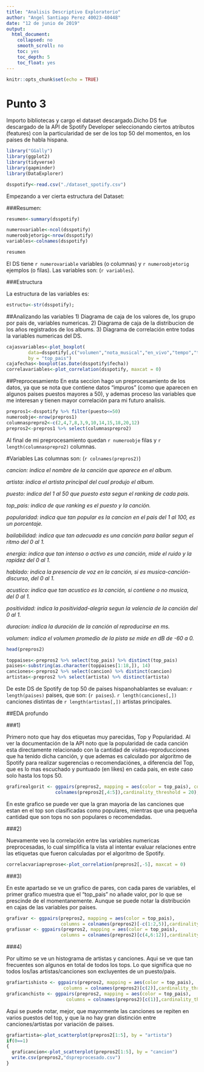 ```yaml
---
title: "Analisis Descriptivo Exploratorio"
author: "Angel Santiago Perez 40023-40448"
date: "12 de junio de 2019"
output:
  html_document:
    collapsed: no
    smooth_scroll: no
    toc: yes
    toc_depth: 5
    toc_float: yes
---
```


```r
knitr::opts_chunk$set(echo = TRUE)
```

# Punto 3
Importo bibliotecas y cargo el dataset descargado.Dicho DS fue descargado de la API de Spotify Developer seleccionando ciertos atributos (features) con la particularidad de ser de los top 50 del momentos, en los paises de habla hispana.

```r
library("GGally")
library(ggplot2)
library(tidyverse)
library(gapminder)
library(DataExplorer)

dsspotify<-read.csv("./dataset_spotify.csv")
```

Empezando a ver cierta estructura del Dataset:

###Resumen:

```r
resumen<-summary(dsspotify)

numerovariable<-ncol(dsspotify)
numeroobjetorig<-nrow(dsspotify)
variables<-colnames(dsspotify)
```

```r
resumen
```
El DS tiene `r numerovariable` variables (o columnas) y `r numeroobjetorig` ejemplos (o filas). Las variables son: (`r variables`).

###Estructura

La estructura de las variables es: 

```r
estructu<-str(dsspotify); 
```

##Analizando las variables
1) Diagrama de caja de los valores de, los grupo por pais de, variables numericas.
2) Diagrama de caja de la distribucion de los años registrados de los albums.
3) Diagrama de correlación entre todas la variables numericas del DS.

```r
cajasvariables<-plot_boxplot(
        data=dsspotify[,c("volumen","nota_musical","en_vivo","tempo","tiempo_compas", "top_pais")], 
        by = "top_pais")
cajafechas<-boxplot(as.Date(dsspotify$fecha))
correlavariables<-plot_correlation(dsspotify, maxcat = 0)
```

##Preprocesamiento
En esta seccion hago un preprocesamiento de los datos, ya que se nota que contiene datos "impuros" (como que aparecen en algunos paises puestos mayores a 50), y ademas proceso las variables que me interesan y tienen mayor correlación para mi futuro analisis.

```r
prepros1<-dsspotify %>% filter(puesto<=50)
numeroobje<-nrow(prepros1)
columnasprepro2<-c(2,4,7,8,3,9,10,14,15,18,20,12)
prepros2<-prepros1 %>% select(columnasprepro2)
```

Al final de mi preprocesamiento quedan `r numeroobje` filas y `r length(columnasprepro2)` columnas.

#Variables
Las columnas son: (`r colnames(prepros2)`)
 
*cancion: indica el nombre de la canción  que aparece en el album.*
 
*artista: indica el artista principal del cual produjo el album.*
 
*puesto: indica del 1 al 50 que puesto esta segun el ranking de cada pais.*
 
*top_pais: indica de que ranking es el puesto y la canción.*
 
*popularidad: indica que tan popular es la cancion en el pais del 1 al 100, es un porcentaje.*
 
*bailabilidad: indica que tan adecuada es una canción para bailar segun el ritmo del 0 al 1.*
 
*energia: indica que tan intenso o activo es una canción, mide el ruido y la rapidez del 0 al 1.*
 
*hablado: indica la presencia de voz en la canción, si es musica-canción-discurso, del 0 al 1.*
 
*acustico: indica que tan acustico es la canción, si contiene o no musica, del 0 al 1.*
 
*positividad: indica la positividad-alegria segun la valencia de la canción del 0 al 1.*
 
*duracion: indica la duración de la canción al reproducirse en ms.*
 
*volumen: indica el volumen promedio de la pista se mide en dB de -60 a 0.*

```r
head(prepros2)
```


```r
toppaises<-prepros2 %>% select(top_pais) %>% distinct(top_pais)
paises<-substring(as.character(toppaises[1:18,]), 14)
canciones<-prepros2 %>% select(cancion) %>% distinct(cancion)
artistas<-prepros2 %>% select(artista) %>% distinct(artista)
```

De este DS de Spotify de top 50 de paises hispanohablantes se evaluan: `r length(paises)` paises, que son: (`r paises`). `r length(canciones[,])` canciones distintas de `r length(artistas[,])` artistas principales.

##EDA profundo

###1)

Primero noto que hay dos etiquetas muy parecidas, Top y Popularidad. Al ver la documentación de la API noto que la popularidad de cada canción esta directamente relacionado con la cantidad de visitas-reproducciones que ha tenido dicha canción, y que ademas es calculado por algoritmo de Spotify para realizar sugerencias o recomendaciónes, a diferencia del Top, que es lo mas escuchado y puntuado (en likes) en cada pais, en este caso solo hasta los tops 50.

```r
grafirealgorit <- ggpairs(prepros2, mapping = aes(color = top_pais), columns = 
                  colnames(prepros2[,4:5]),cardinality_threshold = 20); grafirealgorit #Top-Popul
```
En este grafico se puede ver que la gran mayoria de las canciones que estan en el top son clasificadas como populares, mientras que una pequeña cantidad que son tops no son populares o recomendadas.

###2)

Nuevamente veo la correlación entre las variables numericas preprocesadas, lo cual simplifica la vista al intentar evaluar relaciones entre las etiquetas que fueron calculadas por el algoritmo de Spotify.

```r
correlacvariapreprose<-plot_correlation(prepros2[,-5], maxcat = 0)
```

###3)

En este apartado se ve un grafico de pares, con cada pares de variables, el primer grafico muestra que el "top_pais" no añade valor, por lo que se prescinde de el momentanemente. Aunque se puede notar la distribución en cajas de las variables por paises.

```r
grafivar <- ggpairs(prepros2, mapping = aes(color = top_pais), 
                    columns = colnames(prepros2)[-c(1:2,5)],cardinality_threshold = 20); grafivar
grafiusar <- ggpairs(prepros2, mapping = aes(color = top_pais), 
                    columns = colnames(prepros2)[c(4,6:12)],cardinality_threshold = 20); grafiusar
```

###4)

Por ultimo se ve un histograma de artistas y canciones. Aqui se ve que tan frecuentes son algunos en total de todos los tops. Lo que significa que no todos los/las artistas/canciones son excluyentes de un puesto/pais.

```r
grafiartishisto <- ggpairs(prepros2, mapping = aes(color = top_pais), 
                     columns = colnames(prepros2)[c(2)],cardinality_threshold = 300); grafiartishisto
graficanchisto <- ggpairs(prepros2, mapping = aes(color = top_pais), 
                      columns = colnames(prepros2)[c(1)],cardinality_threshold = 300); graficanchisto
```

Aqui se puede notar, mejor, que mayormente las canciones se repiten en varios puestos del top, y que la no hay gran distinción entre canciones/artistas por variación de paises.

```r
grafiartista<-plot_scatterplot(prepros2[1:5], by = "artista")
if(0==1)
{
  graficancion<-plot_scatterplot(prepros2[1:5], by = "cancion")
  write.csv(prepros2,"dspreprocesado.csv")
}
```